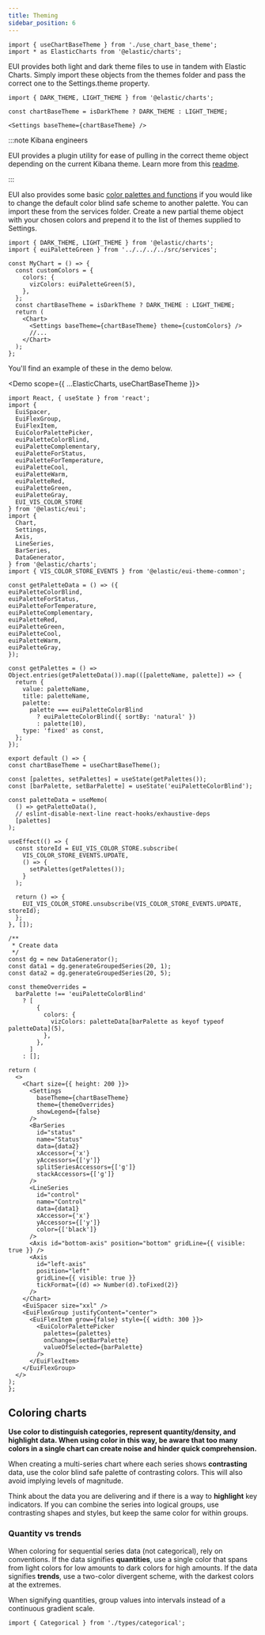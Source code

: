 ```yaml
---
title: Theming
sidebar_position: 6
---
```



<VersionBadge />

```mdx-code-block
import { useChartBaseTheme } from './use_chart_base_theme';
import * as ElasticCharts from '@elastic/charts';
```

EUI provides both light and dark theme files to use in tandem with Elastic Charts. Simply import these objects from the themes folder and pass the correct one to the Settings.theme property.

```tsx
import { DARK_THEME, LIGHT_THEME } from '@elastic/charts';

const chartBaseTheme = isDarkTheme ? DARK_THEME : LIGHT_THEME;

<Settings baseTheme={chartBaseTheme} />
```

:::note Kibana engineers

EUI provides a plugin utility for ease of pulling in the correct theme object depending on the current Kibana theme. Learn more from this [readme](https://github.com/elastic/kibana/tree/main/src/plugins/charts).

:::

EUI also provides some basic [color palettes and functions](../getting-started/utilities/color_palettes/overview.mdx) if you would like to change the default color blind safe scheme to another palette. You can import these from the services folder. Create a new partial theme object with your chosen colors and prepend it to the list of themes supplied to Settings.

```tsx
import { DARK_THEME, LIGHT_THEME } from '@elastic/charts';
import { euiPaletteGreen } from '../../../../src/services';

const MyChart = () => {
  const customColors = {
    colors: {
      vizColors: euiPaletteGreen(5),
    },
  };
  const chartBaseTheme = isDarkTheme ? DARK_THEME : LIGHT_THEME;
  return (
    <Chart>
      <Settings baseTheme={chartBaseTheme} theme={customColors} />
      //...
    </Chart>
  );
};
```

You'll find an example of these in the demo below.

<Demo scope={{ ...ElasticCharts, useChartBaseTheme }}>
  ```tsx
  import React, { useState } from 'react';
  import {
    EuiSpacer,
    EuiFlexGroup,
    EuiFlexItem,
    EuiColorPalettePicker,
    euiPaletteColorBlind,
    euiPaletteComplementary,
    euiPaletteForStatus,
    euiPaletteForTemperature,
    euiPaletteCool,
    euiPaletteWarm,
    euiPaletteRed,
    euiPaletteGreen,
    euiPaletteGray,
    EUI_VIS_COLOR_STORE
  } from '@elastic/eui';
  import {
    Chart,
    Settings,
    Axis,
    LineSeries,
    BarSeries,
    DataGenerator,
  } from '@elastic/charts';
  import { VIS_COLOR_STORE_EVENTS } from '@elastic/eui-theme-common';

  const getPaletteData = () => ({
  euiPaletteColorBlind,
  euiPaletteForStatus,
  euiPaletteForTemperature,
  euiPaletteComplementary,
  euiPaletteRed,
  euiPaletteGreen,
  euiPaletteCool,
  euiPaletteWarm,
  euiPaletteGray,
});

const getPalettes = () =>
  Object.entries(getPaletteData()).map(([paletteName, palette]) => {
    return {
      value: paletteName,
      title: paletteName,
      palette:
        palette === euiPaletteColorBlind
          ? euiPaletteColorBlind({ sortBy: 'natural' })
          : palette(10),
      type: 'fixed' as const,
    };
  });

export default () => {
  const chartBaseTheme = useChartBaseTheme();

  const [palettes, setPalettes] = useState(getPalettes());
  const [barPalette, setBarPalette] = useState('euiPaletteColorBlind');

  const paletteData = useMemo(
    () => getPaletteData(),
    // eslint-disable-next-line react-hooks/exhaustive-deps
    [palettes]
  );

  useEffect(() => {
    const storeId = EUI_VIS_COLOR_STORE.subscribe(
      VIS_COLOR_STORE_EVENTS.UPDATE,
      () => {
        setPalettes(getPalettes());
      }
    );

    return () => {
      EUI_VIS_COLOR_STORE.unsubscribe(VIS_COLOR_STORE_EVENTS.UPDATE, storeId);
    };
  }, []);

  /**
   * Create data
   */
  const dg = new DataGenerator();
  const data1 = dg.generateGroupedSeries(20, 1);
  const data2 = dg.generateGroupedSeries(20, 5);

  const themeOverrides =
    barPalette !== 'euiPaletteColorBlind'
      ? [
          {
            colors: {
              vizColors: paletteData[barPalette as keyof typeof paletteData](5),
            },
          },
        ]
      : [];

  return (
    <>
      <Chart size={{ height: 200 }}>
        <Settings
          baseTheme={chartBaseTheme}
          theme={themeOverrides}
          showLegend={false}
        />
        <BarSeries
          id="status"
          name="Status"
          data={data2}
          xAccessor={'x'}
          yAccessors={['y']}
          splitSeriesAccessors={['g']}
          stackAccessors={['g']}
        />
        <LineSeries
          id="control"
          name="Control"
          data={data1}
          xAccessor={'x'}
          yAccessors={['y']}
          color={['black']}
        />
        <Axis id="bottom-axis" position="bottom" gridLine={{ visible: true }} />
        <Axis
          id="left-axis"
          position="left"
          gridLine={{ visible: true }}
          tickFormat={(d) => Number(d).toFixed(2)}
        />
      </Chart>
      <EuiSpacer size="xxl" />
      <EuiFlexGroup justifyContent="center">
        <EuiFlexItem grow={false} style={{ width: 300 }}>
          <EuiColorPalettePicker
            palettes={palettes}
            onChange={setBarPalette}
            valueOfSelected={barPalette}
          />
        </EuiFlexItem>
      </EuiFlexGroup>
    </>
  );
};
  ```
</Demo>

## Coloring charts

**Use color to distinguish categories, represent quantity/density, and highlight data. When using color in this way, be aware that too many colors in a single chart can create noise and hinder quick comprehension.**

When creating a multi-series chart where each series shows **contrasting** data, use the color blind safe palette of contrasting colors. This will also avoid implying levels of magnitude.

Think about the data you are delivering and if there is a way to **highlight** key indicators. If you can combine the series into logical groups, use contrasting shapes and styles, but keep the same color for within groups.

### Quantity vs trends

When coloring for sequential series data (not categorical), rely on conventions. If the data signifies **quantities**, use a single color that spans from light colors for low amounts to dark colors for high amounts. If the data signifies **trends**, use a two-color divergent scheme, with the darkest colors at the extremes.

When signifying quantities, group values into intervals instead of a continuous gradient scale.

```mdx-code-block
import { Categorical } from './types/categorical';
```

<Categorical />
